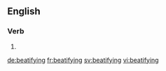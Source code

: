 ==English==

===Verb===
{{head|en}}

# {{present participle of|beatify}}

[[de:beatifying]]
[[fr:beatifying]]
[[sv:beatifying]]
[[vi:beatifying]]